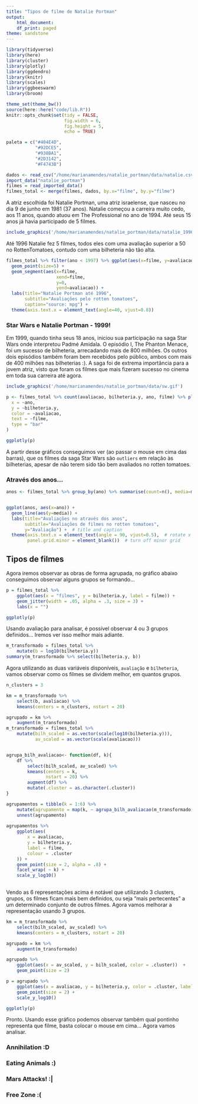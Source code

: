 ```yaml
---
title: "Tipos de filme de Natalie Portman"
output:
    html_document:
    df_print: paged
theme: sandstone
---
```


```r
library(tidyverse)
library(here)
library(cluster)
library(plotly)
library(ggdendro)
library(knitr)
library(scales)
library(ggbeeswarm)
library(broom)

theme_set(theme_bw())
source(here::here("code/lib.R"))
knitr::opts_chunk$set(tidy = FALSE,
                      fig.width = 6,
                      fig.height = 5,
                      echo = TRUE)

paleta = c("#404E4D",
           "#92DCE5",
           "#938BA1",
           "#2D3142",
           "#F4743B")
```

```r

dados <- read_csv("/home/marianamendes/natalie_portman/data/natalie.csv")
import_data("natalie_portman")
filmes = read_imported_data()
filmes_total <- merge(filmes, dados, by.x="filme", by.y="filme")
```

A atriz escolhida foi Natalie Portman, uma atriz israelense, que nasceu no dia 9 de junho em 1981 (37 anos). 
Natalie começou a carreira muito cedo, aos 11 anos, quando atuou em The Professional no ano de 1994. 
Até seus 15 anos já havia participado de 5 filmes.
```r
include_graphics('/home/marianamendes/natalie_portman/data/natalie_1996.jpg')
```

Até 1996 Natalie fez 5 filmes, todos eles com uma avaliação superior a 50 no RottenTomatoes, contudo com uma bilheteria não tão alta. 

```r
filmes_total %>% filter(ano < 1997) %>% ggplot(aes(x=filme, y=avaliacao)) + 
  geom_point(size=5) + 
  geom_segment(aes(x=filme, 
                   xend=filme, 
                   y=0, 
                   yend=avaliacao)) + 
  labs(title="Natalie Portman até 1996", 
       subtitle="Avaliações pelo rotten tomatoes", 
       caption="source: mpg") + 
  theme(axis.text.x = element_text(angle=40, vjust=0.8))
```


### Star Wars e Natalie Portman - 1999!

Em 1999, quando tinha seus 18 anos, iniciou sua participação na saga Star Wars onde interpretou Padmé Amidala. O episódio I, The Phanton Menace, foi um sucesso de bilheteria, arrecadando mais de 800 milhões.
Os outros dois episódios também foram bem recebidos pelo público, ambos com mais de 400 milhões nas bilheterias :). 
A saga foi de extrema importância para a jovem atriz, visto que foram os filmes que mais fizeram sucesso no cinema em toda sua carreira até agora. 
```r
include_graphics('/home/marianamendes/natalie_portman/data/sw.gif')
```


```r

p <- filmes_total %>% count(avaliacao, bilheteria.y, ano, filme) %>% plot_ly(
  x = ~ano,
  y = ~bilheteria.y,
  color = ~avaliacao,
  text = ~filme,
  type = "bar"
) 

ggplotly(p)

```


A partir desse gráficos conseguimos ver (ao passar o mouse em cima das barras), que os filmes da saga Star Wars são `outliers` em relação às bilheterias, apesar de não terem sido tão bem avaliados no rotten tomatoes. 


### Através dos anos... 


```r
anos <- filmes_total %>% group_by(ano) %>% summarise(count=n(), media=mean(avaliacao), media_bi=mean(bilheteria.y))


ggplot(anos, aes(x=ano)) + 
  geom_line(aes(y=media)) + 
  labs(title="Avaliações no através dos anos", 
       subtitle="Avaliações de filmes no rotten tomatoes", 
       y="Avaliação") +  # title and caption
  theme(axis.text.x = element_text(angle = 90, vjust=0.5),  # rotate x axis text
        panel.grid.minor = element_blank())  # turn off minor grid

```

## Tipos de filmes 

Agora iremos observar as obras de forma agrupada, no gráfico abaixo conseguimos observar alguns grupos se formando...

```r
p = filmes_total %>% 
    ggplot(aes(x = "filmes", y = bilheteria.y, label = filme)) + 
    geom_jitter(width = .05, alpha = .3, size = 3) + 
    labs(x = "")

ggplotly(p)
```
Usando avaliação para analisar, é possível observar 4 ou 3 grupos definidos... Iremos ver isso melhor mais adiante. 
```r
m_transformado = filmes_total %>% 
    mutate(b = log10(bilheteria.y))
summary(m_transformado %>% select(bilheteria.y, b))
```
Agora utilizando as duas variáveis disponíveis, `avaliação` e `bilheteria`, vamos observar como os filmes se dividem melhor, em quantos grupos. 

```r
n_clusters = 3

km = m_transformado %>% 
    select(b, avaliacao) %>% 
    kmeans(centers = n_clusters, nstart = 20)

agrupado = km %>% 
    augment(m_transformado)
m_transformado = filmes_total %>% 
    mutate(bilh_scaled = as.vector(scale(log10(bilheteria.y))), 
           av_scaled = as.vector(scale(avaliacao))) 


agrupa_bilh_avaliacao<- function(df, k){
    df %>% 
        select(bilh_scaled, av_scaled) %>%
        kmeans(centers = k, 
               nstart = 20) %>% 
        augment(df) %>% 
        mutate(.cluster = as.character(.cluster))
}

agrupamentos = tibble(k = 1:6) %>% 
    mutate(agrupamento = map(k, ~ agrupa_bilh_avaliacao(m_transformado, .))) %>% 
    unnest(agrupamento)
 
agrupamentos %>%
    ggplot(aes(
        x = avaliacao,
        y = bilheteria.y,
        label = filme,
        colour = .cluster
    )) +
    geom_point(size = 2, alpha = .8) +
    facet_wrap( ~ k) +
    scale_y_log10()
    
```

Vendo as 6 representações acima é notável que utilizando 3 clusters, grupos, os filmes ficam mais bem definidos, ou seja "mais pertecentes" a um determinado conjunto de outros filmes. Agora vamos melhorar a representação usando 3 grupos. 


```r
km = m_transformado %>%
    select(bilh_scaled, av_scaled) %>%
    kmeans(centers = n_clusters, nstart = 20)

agrupado = km %>% 
    augment(m_transformado)

agrupado %>%
    ggplot(aes(x = av_scaled, y = bilh_scaled, color = .cluster))  +
    geom_point(size = 2) 
```



```r
p = agrupado %>%
    ggplot(aes(x = avaliacao, y = bilheteria.y, color = .cluster, label = filme))  +
    geom_point(size = 2) +
    scale_y_log10() 

ggplotly(p)
```

Pronto. Usando esse gráfico podemos observar também qual pontinho representa que filme, basta colocar o mouse em cima... Agora vamos analisar.


### Annihilation :D

### Eating Animals :) 

### Mars Attacks! :|

### Free Zone :( 




